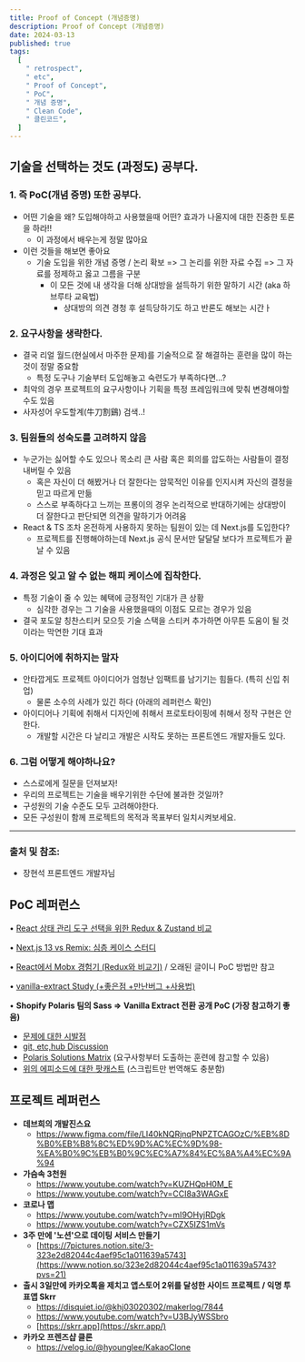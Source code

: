 ```yaml
---
title: Proof of Concept (개념증명)
description: Proof of Concept (개념증명)
date: 2024-03-13
published: true
tags:
  [
    " retrospect",
    " etc",
    " Proof of Concept",
    " PoC",
    " 개념 증명",
    " Clean Code",
    " 클린코드",
  ]
---
```


## 기술을 선택하는 것도 (과정도) 공부다.

### 1. 즉 PoC(개념 증명) 또한 공부다.

- 어떤 기술을 왜? 도입해야하고 사용했을때 어떤? 효과가 나올지에 대한 진중한 토론을 하라!!
  - 이 과정에서 배우는게 정말 많아요
- 이런 것들을 해보면 좋아요
  - 기술 도입을 위한 개념 증명 / 논리 확보 => 그 논리를 위한 자료 수집 => 그 자료를 정제하고 옳고 그름을 구분
    - 이 모든 것에 내 생각을 더해 상대방을 설득하기 위한 말하기 시간 (aka 하브루타 교육법)
      - 상대방의 의견 경청 후 설득당하기도 하고 반론도 해보는 시간ㅏ

### 2. 요구사항을 생략한다.

- 결국 리얼 월드(현실에서 마주한 문제)를 기술적으로 잘 해결하는 훈련을 많이 하는 것이 정말 중요함
  - 특정 도구나 기술부터 도입해놓고 숙련도가 부족하다면...?
- 최악의 경우 프로젝트의 요구사항이나 기획을 특정 프레임워크에 맞춰 변경해야할수도 있음
- 사자성어 우도할계(牛刀割鷄) 검색..!

### 3. 팀원들의 성숙도를 고려하지 않음

- 누군가는 싫어할 수도 있으나 목소리 큰 사람 혹은 회의를 압도하는 사람들이 결정내버릴 수 있음
  - 혹은 자신이 더 해봤거나 더 잘한다는 암묵적인 이유를 인지시켜 자신의 결정을 믿고 따르게 만듦
  - 스스로 부족하다고 느끼는 프롱이의 경우 논리적으로 반대하기에는 상대방이 더 잘한다고 판단되면 의견을 말하기가 어려움
- React & TS 조차 온전하게 사용하지 못하는 팀원이 있는 데 Next.js를 도입한다?
  - 프로젝트를 진행해야하는데 Next.js 공식 문서만 달달달 보다가 프로젝트가 끝날 수 있음

### 4. 과정은 잊고 알 수 없는 해피 케이스에 집착한다.

- 특정 기술이 줄 수 있는 혜택에 긍정적인 기대가 큰 상황
  - 심각한 경우는 그 기술을 사용했을때의 이점도 모르는 경우가 있음
- 결국 포도알 칭찬스티커 모으듯 기술 스택을 스티커 추가하면 아무튼 도움이 될 것이라는 막연한 기대 효과

### 5. 아이디어에 취하지는 말자

- 안타깝게도 프로젝트 아이디어가 엄청난 임팩트를 남기기는 힘들다. (특히 신입 취업)
  - 물론 소수의 사례가 있긴 하다 (아래의 레퍼런스 확인)
- 아이디어나 기획에 취해서 디자인에 취해서 프로토타이핑에 취해서 정작 구현은 안한다.
  - 개발할 시간은 다 날리고 개발은 시작도 못하는 프론트엔드 개발자들도 있다.

### 6. 그럼 어떻게 해야하나요?

- 스스로에게 질문을 던져보자!
- 우리의 프로젝트는 기술을 배우기위한 수단에 불과한 것일까?
- 구성원의 기술 수준도 모두 고려해야한다.
- 모든 구성원이 함께 프로젝트의 목적과 목표부터 일치시켜보세요.

---

### 출처 및 참조:

- 장현석 프론트엔드 개발자님

## PoC 레퍼런스

• [React 상태 관리 도구 선택을 위한 Redux & Zustand 비교](https://greenonsoftware.com/articles/libraries/comparing-redux-with-zustand-for-state-management-in-react)

• [Next.js 13 vs Remix: 심층 케이스 스터디](https://prateeksurana.me/blog/nextjs-13-vs-remix-an-in-depth-case-study)

• [React에서 Mobx 경험기 (Redux와 비교기)](https://techblog.woowahan.com/2599) / 오래된 글이니 PoC 방법만 참고

• [vanilla-extract Study (+좋은점 +만난버그 +사용법)](https://velog.io/@sgsg9447/Vanila-extract-Study-%EC%A2%8B%EC%9D%80%EC%A0%90-%EB%A7%8C%EB%82%9C%EB%B2%84%EA%B7%B8-%EC%82%AC%EC%9A%A9%EB%B2%95)

• **Shopify Polaris 팀의 Sass =>** **Vanilla Extract 전환 공개 PoC (가장 참고하기 좋음)**

- [문제에 대한 시발점](https://github.com/Shopify/polaris/issues/44)
- [git, etc,hub Discussion](https://github.com/Shopify/foundational-design-system-proto/discussions/44)
- [Polaris Solutions Matrix](https://docs.google.com/spreadsheets/d/1rxrRTlbNWiLVu-Q5IK7xh5O1FmWcjyAS2XN7jiPrhYM) (요구사항부터 도출하는 훈련에 참고할 수 있음)
- [위의 에피소드에 대한 팟캐스트](https://changelog.com/jsparty/190) (스크립트만 번역해도 충분함)

## **프로젝트 레퍼런스**

- **데브희의 개발진스요**
  - https://www.figma.com/file/LI40kNQRjnqPNPZTCAGOzC/%EB%8D%B0%EB%B8%8C%ED%9D%AC%EC%9D%98-%EA%B0%9C%EB%B0%9C%EC%A7%84%EC%8A%A4%EC%9A%94
- **가슴속 3천원**
  - https://www.youtube.com/watch?v=KUZHQpH0M_E
  - https://www.youtube.com/watch?v=CCI8a3WAGxE
- **코로나 맵**
  - https://www.youtube.com/watch?v=mI9OHyjRDgk
  - https://www.youtube.com/watch?v=CZX5IZS1mVs
- **3주 만에 '노션'으로 데이팅 서비스 만들기**
  - [https://7pictures.notion.site/3-323e2d82044c4aef95c1a011639a5743](https://www.notion.so/323e2d82044c4aef95c1a011639a5743?pvs=21)
- **출시 3일만에 카카오톡을 제치고 앱스토어 2위를 달성한 사이드 프로젝트 / 익명 투표앱 Skrr**
  - https://disquiet.io/@khj03020302/makerlog/7844
  - https://www.youtube.com/watch?v=U3BJyWSSbro
  - [https://skrr.app](https://skrr.app/)
- **카카오 프렌즈샵 클론**
  - https://velog.io/@hyounglee/KakaoClone
